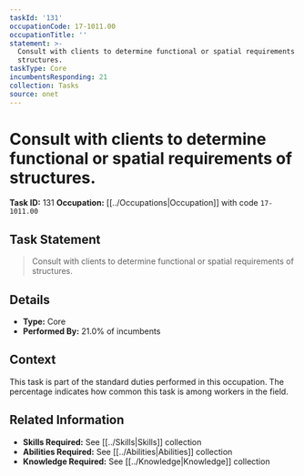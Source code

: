 ```yaml
---
taskId: '131'
occupationCode: 17-1011.00
occupationTitle: ''
statement: >-
  Consult with clients to determine functional or spatial requirements of
  structures.
taskType: Core
incumbentsResponding: 21
collection: Tasks
source: onet
---
```

# Consult with clients to determine functional or spatial requirements of structures.

**Task ID:** 131
**Occupation:** [[../Occupations|Occupation]] with code `17-1011.00`

## Task Statement

> Consult with clients to determine functional or spatial requirements of structures.

## Details

- **Type:** Core
- **Performed By:** 21.0% of incumbents

## Context

This task is part of the standard duties performed in this occupation. The percentage indicates how common this task is among workers in the field.

## Related Information

- **Skills Required:** See [[../Skills|Skills]] collection
- **Abilities Required:** See [[../Abilities|Abilities]] collection
- **Knowledge Required:** See [[../Knowledge|Knowledge]] collection
